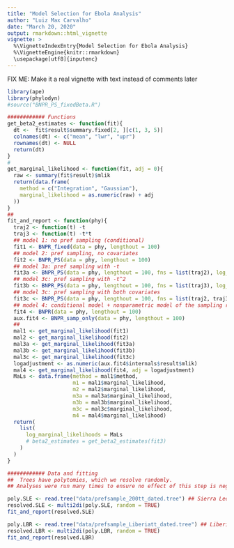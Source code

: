 ```yaml
---
title: "Model Selection for Ebola Analysis"
author: "Luiz Max Carvalho"
date: "March 20, 2020"
output: rmarkdown::html_vignette
vignette: >
  %\VignetteIndexEntry{Model Selection for Ebola Analysis}
  %\VignetteEngine{knitr::rmarkdown}
  \usepackage[utf8]{inputenc}
---
```


FIX ME: Make it a real vignette with text instead of comments later

```r
library(ape)
library(phylodyn)
#source("BNPR_PS_fixedBeta.R")

############ Functions
get_beta2_estimates <- function(fit){
  dt <-  fit$result$summary.fixed[2, ][c(1, 3, 5)]
  colnames(dt) <- c("mean", "lwr", "upr")
  rownames(dt) <- NULL
  return(dt)
}
#
get_marginal_likelihood <- function(fit, adj = 0){
  raw <- summary(fit$result)$mlik
  return(data.frame(
    method = c("Integration", "Gaussian"),
    marginal_likelihood = as.numeric(raw) + adj
  ))
}
##
fit_and_report <- function(phy){
  traj2 <- function(t) -t
  traj3 <- function(t) -t*t
  ## model 1: no pref sampling (conditional)
  fit1 <- BNPR_fixed(data = phy, lengthout = 100)
  ## model 2: pref sampling, no covariates
  fit2 <- BNPR_PS(data = phy, lengthout = 100)
  ## model 3a: pref sampling with -t
  fit3a <- BNPR_PS(data = phy, lengthout = 100, fns = list(traj2), log_fns = FALSE)
  ## model 3c: pref sampling with -t^2
  fit3b <- BNPR_PS(data = phy, lengthout = 100, fns = list(traj3), log_fns = FALSE)
  ## model 3c: pref sampling with both covariates
  fit3c <- BNPR_PS(data = phy, lengthout = 100, fns = list(traj2, traj3), log_fns = FALSE)
  ## model 4: conditional model + nonparametric model of the sampling rate
  fit4 <- BNPR(data = phy, lengthout = 100)
  aux.fit4 <- BNPR_samp_only(data = phy, lengthout = 100)
  ##
  mal1 <- get_marginal_likelihood(fit1)
  mal2 <- get_marginal_likelihood(fit2)
  mal3a <- get_marginal_likelihood(fit3a)
  mal3b <- get_marginal_likelihood(fit3b)
  mal3c <- get_marginal_likelihood(fit3c)
  logadjustment <- as.numeric(aux.fit4$internals$result$mlik)
  mal4 <- get_marginal_likelihood(fit4, adj = logadjustment)
  MaLs <- data.frame(method = mal1$method,
                     m1 = mal1$marginal_likelihood,
                     m2 = mal2$marginal_likelihood,
                     m3a = mal3a$marginal_likelihood,
                     m3b = mal3b$marginal_likelihood,
                     m3c = mal3c$marginal_likelihood,
                     m4 = mal4$marginal_likelihood)
  return(
    list(
      log_marginal_likelihoods = MaLs
      # beta2_estimates = get_beta2_estimates(fit3)
    )
  )
}

############ Data and fitting
##  Trees have polytomies, which we resolve randomly.
## Analyses were run many times to ensure no effect of this step is negligible

poly.SLE <- read.tree("data/prefsample_200tt_dated.tree") ## Sierra Leone
resolved.SLE <- multi2di(poly.SLE, random = TRUE)
fit_and_report(resolved.SLE)

poly.LBR <- read.tree("data/prefsample_Liberiatt_dated.tree") ## Liberia
resolved.LBR <- multi2di(poly.LBR, random = TRUE)
fit_and_report(resolved.LBR)
```
